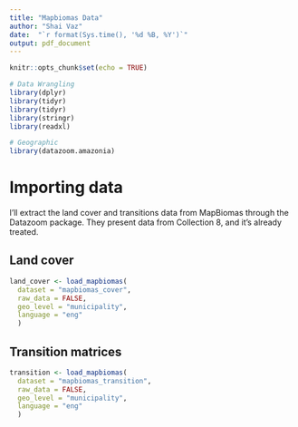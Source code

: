 ```yaml
---
title: "Mapbiomas Data"
author: "Shai Vaz"
date:  "`r format(Sys.time(), '%d %B, %Y')`"
output: pdf_document
---
```


```r
knitr::opts_chunk$set(echo = TRUE)
```

```r
# Data Wrangling
library(dplyr)
library(tidyr)
library(tidyr)
library(stringr)
library(readxl)

# Geographic
library(datazoom.amazonia)
```

# Importing data

I'll extract the land cover and transitions data from MapBiomas through the Datazoom package. They present data from Collection 8, and it's already treated. 

## Land cover

```r
land_cover <- load_mapbiomas(
  dataset = "mapbiomas_cover",
  raw_data = FALSE,
  geo_level = "municipality",
  language = "eng"
  )
```
## Transition matrices

```r
transition <- load_mapbiomas(
  dataset = "mapbiomas_transition",
  raw_data = FALSE,
  geo_level = "municipality",
  language = "eng"
  )
```
